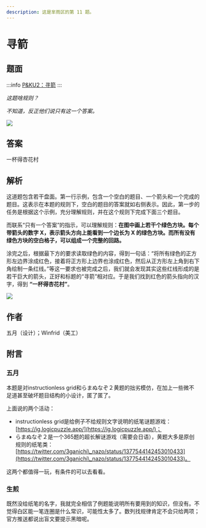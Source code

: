 ```yaml
---
description: 这是芈雨区的第 11 题。
---
```


# 寻箭

## 题面
:::info
[P\&KU2：寻箭](https://pnku2.pkupuzzle.art/#/game/miyu/prob\_11)
:::

_这题啥规则？_

_不知道，反正他们说只有这一个答案。_

![](./11-xun-jian.assets/image_1.webp)

## 答案

一杯得杏花村

## 解析

这道题包含若干盘面。第一行示例，包含一个空白的题目、一个箭头和一个完成的题目。这表示在本题的规则下，空白的题目的答案就如右侧表示。因此，第一步的任务是根据这个示例，充分理解规则，并在这个规则下完成下面三个题目。

而联系“只有一个答案”的指示，可以理解规则：**在图中画上若干个绿色方块。每个带箭头的数字 X，表示箭头方向上能看到一个边长为 X 的绿色方块。而所有没有绿色方块的空白格子，可以组成一个完整的回路。**

涂完之后，根据最下方的要求读取绿色的内容，得到一句话：“将所有绿色的正方形左边界涂成红色，接着将正方形上边界也涂成红色，然后从正方形左上角到右下角绘制一条红线。”等这一要求也被完成之后，我们就会发现其实这些红线形成的是若干巨大的箭头，正好和标题的“寻箭”相对应。于是我们找到红色的箭头指向的汉字，得到 **“一杯得杏花村”**。

![](./11-xun-jian.assets/image_2.webp)

## 作者

五月（设计）；Winfrid（美工）

## 附言

### 五月

本题是对instructionless grid和らまぬなぞ２黄题的拙劣模仿，在加上一些微不足道甚至破坏题目结构的小设计，匿了匿了。

上面说的两个活动：

* instructionless grid是给例子不给规则文字说明的纸笔谜题游戏：[https://ig.logicpuzzle.app/](https://ig.logicpuzzle.app/)；
* らまぬなぞ２是一个365题的超长解谜游戏（需要会日语），黄题大多是原创规则的纸笔类：[https://twitter.com/3ganichi\_nazo/status/1377544142453010433](https://twitter.com/3ganichi\_nazo/status/1377544142453010433)。

这两个都值得一玩，有条件的可以去看看。

### 生煎

既然没给纸笔的名字，我就完全相信了例题能说明所有要用到的知识，但没有。不觉得白区能一笔连圈是什么常识，可能性太多了。数列找规律肯定不会只给两项；官方推送都说出盲文要提示黑暗呢。
